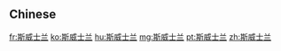 {{also|斯威士蘭}}
==Chinese==
{{zh-see|斯威士蘭}}

[[fr:斯威士兰]]
[[ko:斯威士兰]]
[[hu:斯威士兰]]
[[mg:斯威士兰]]
[[pt:斯威士兰]]
[[zh:斯威士兰]]